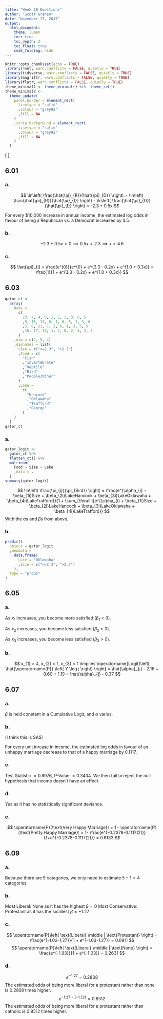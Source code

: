 ```yaml
---
title: "Week 10 Questions"
author: "Scott Graham"
date: "November 17, 2017"
output:
  html_document:
    theme: lumen
    toc: true
    toc_depth: 2
    toc_float: true
    code_folding: hide
---
```


```r
knitr::opts_chunk$set(echo = TRUE)
library(nnet, warn.conflicts = FALSE, quietly = TRUE)
library(tidyverse, warn.conflicts = FALSE, quietly = TRUE)
library(magrittr, warn.conflicts = FALSE, quietly = TRUE)
library(flatr, warn.conflicts = FALSE, quietly = TRUE)
theme_minimal2 <- theme_minimal() %>%  theme_set()
theme_minimal2 <-
  theme_update(
    panel.border = element_rect(
      linetype = "solid"
      ,colour = "grey92"
      ,fill = NA
    )
    ,strip.background = element_rect(
      linetype = "solid"
      ,colour = "grey92"
      ,fill = NA
    )
  )
```
\[
  \newcommand{\Prob}{\operatorname{P}}
  \newcommand{\E}{\operatorname{E}}
  \newcommand{\Var}{\operatorname{Var}}
  \newcommand{\Cov}{\operatorname{Cov}}
  \newcommand{\se}{\operatorname{se}}
  \newcommand{\re}{\operatorname{re}}
  \newcommand{\ybar}{{\overline{Y}}}
  \newcommand{\phat}{{\hat{p}}}
  \newcommand{\that}{{\hat{T}}}
  \newcommand{\med}{{\tilde{Y}}}
\]

## 6.01
### a.
$$
  \ln\left( \frac{\hat{\pi}_{R}}{\hat{\pi}_{D}} \right) =
   \ln\left( \frac{\hat{\pi}_{R}}{\hat{\pi}_{I}} \right) -  \ln\left( \frac{\hat{\pi}_{D}}{\hat{\pi}_{I}} \right) =
   -2.3 + 0.5x
$$

For every \$10,000 increase in annual income, the estimated log odds in favour of being a Republican vs. a Democrat increases by 0.5.

### b.
$$
    -2.3 + 0.5x > 0 \implies
    0.5x > 2.3 \implies
    x > 4.6
$$

### c.
$$
  \hat{\pi}_{I} = 
  \frac{e^{0}}{e^{0} + e^{3.3 - 0.2x} + e^{1.0 + 0.3x}} =
  \frac{1}{1 + e^{3.3 - 0.2x} + e^{1.0 + 0.3x}}
$$


## 6.03
```r
gator_ct <- 
  array(
    data =
      c(
        23, 7, 4, 0, 2, 1, 2, 3, 8, 5
        ,5, 13, 11, 8, 1, 6, 0, 1, 3, 0
        ,5, 8, 11, 7, 2, 6, 1, 3, 5, 5
        ,16, 17, 19, 1, 1, 0, 2, 1, 3, 3
      )
    ,dim = c(2, 5, 4)
    ,dimnames = list(
      Size = c("<=2.3", ">2.3")
      ,Food = c(
        "Fish"
        ,"Invertebrate"
        ,"Reptile"
        ,"Bird"
        ,"People/Other"
      )
      ,Lake = 
        c(
          "Hancock"
          ,"Oklawaha"
          ,"Trafford"
          ,"George"
        )
    )
  )
gator_ct
```
### a.
```r
gator_logit <- 
  gator_ct %>% 
  flatten_ct() %>% 
  multinom(
    Food ~ Size + Lake
    ,data = .
  )
summary(gator_logit)
```
$$
  \ln\left( \frac{\pi_{i}}{\pi_{Bird}} \right) =
  \frac{e^{\alpha_{i} + \beta_{1i}Size + \beta_{2i}LakeHancock + \beta_{3i}LakeOklawaha + \beta_{4i}LakeTrafford}}{1 + \sum_{\forall i}e^{\alpha_{i} + \beta_{1i}Size + \beta_{2i}LakeHancock + \beta_{3i}LakeOklawaha + \beta_{4i}LakeTrafford}}
$$
With the $\alpha$s and $\beta$s from above.

### b.
```r
predict(
  object = gator_logit
  ,newdata = 
    data.frame(
      Lake = "Oklawaha"
      ,Size = c("<=2.3", ">2.3")
    ),
  type = "probs"
)
```


## 6.05
### a.
As $x_{1}$ increases, you become more satisfied $(\beta_{1}<0)$.

As $x_{2}$ increases, you become less satisfied $(\beta_{2}>0)$.

As $x_{3}$ increases, you become less satisfied $(\beta_{3}>0)$.

### b.
$$
  x_{1} = 4,
  x_{2} = 1, 
  x_{3} = 1 \implies
  \operatorname{Logit}\left[ \hat{\Prob} \left( Y \leq j \right) \right] =
  \hat{\alpha}_{j} - 2.16 + 0.60 + 1.19 =
  \hat{\alpha}_{j} - 0.37
$$


## 6.07
### a.
$\beta$ is held constant in a Cumulative Logit, and $\alpha$ varies.

### b.
(I think this is SAS)

For every unit inrease in income, the estimated log odds in favour of an unhappy marriage decrease to that of a happy marriage by 0.1117.

### c.
Test Statistic $=0.8976$, P-Value $=0.3434$. We then fail to reject the null hypothesis that income doesn't have an effect.

### d.
Yes as it has no statistically significant deviance.

### e.
$$
  \Prob(\text{Very Happy Marriage}) = 
  1 - \Prob(\text{Pretty Happy Marriage}) =
  1- \frac{e^{-0.2378-0.1117(2)}}{1+e^{-0.2378-0.1117(2)}} = 0.6133
$$


## 6.09
### a.
Because there are $5$ categories, we only need to estimate $5-1=4$ categories.

### b.
Most Liberal: None as it has the highest $\beta=0$
Most Conservative: Protestant as it has the smallest $\beta=-1.27$

### c.
$$
  \Prob\left( \text{Liberal} \middle | \text{Protestant} \right) =
  \frac{e^{-1.03-1.27}}{1 + e^{-1.03-1.27}} = 
  0.0911
$$
$$
  \Prob\left( \text{Liberal} \middle | \text{None} \right) =
  \frac{e^{-1.03}}{1 + e^{-1.03}} = 
  0.2631
$$

### d.
$$
  e^{-1.27} =
  0.2808
$$
The estimated odds of being more liberal for a protestant rather than none is 0.2808 times higher.
$$
  e^{-1.27-(-1.22)} =
  0.9512
$$
The estimated odds of being more liberal for a protestant rather than catholic is 0.9512 times higher.